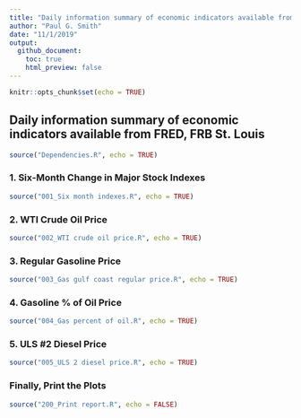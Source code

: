 ---
title: "Daily information summary of economic indicators available from FRED, FRB St. Louis"
author: "Paul G. Smith"
date: "11/1/2019"
output: 
  github_document:
    toc: true
    html_preview: false
---

```{r setup, include=FALSE}
knitr::opts_chunk$set(echo = TRUE)
```

## Daily information summary of economic indicators available from FRED, FRB St. Louis

```{r echo=TRUE, message=TRUE, warning=TRUE}
source("Dependencies.R", echo = TRUE)

```

### 1. Six-Month Change in Major Stock Indexes

```{r echo=TRUE, message=TRUE, warning=TRUE}
source("001_Six month indexes.R", echo = TRUE)
```

### 2. WTI Crude Oil Price

```{r echo=TRUE, message=TRUE, warning=TRUE}
source("002_WTI crude oil price.R", echo = TRUE)
```

### 3. Regular Gasoline Price

```{r echo=TRUE, message=TRUE, warning=TRUE}
source("003_Gas gulf coast regular price.R", echo = TRUE)
```

### 4. Gasoline % of Oil Price

```{r echo=TRUE, message=TRUE, warning=TRUE}
source("004_Gas percent of oil.R", echo = TRUE)
```

### 5. ULS #2 Diesel Price


```{r echo=TRUE, message=TRUE, warning=TRUE}
source("005_ULS 2 diesel price.R", echo = TRUE)
```

### Finally, Print the Plots


```{r echo=FALSE, message=FALSE, warning=FALSE}
source("200_Print report.R", echo = FALSE)
```